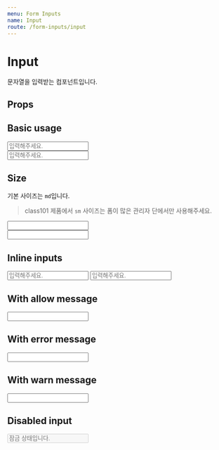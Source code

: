 ```yaml
---
menu: Form Inputs
name: Input
route: /form-inputs/input
---
```



# Input

문자열을 입력받는 컴포넌트입니다.

## Props

<PropsTable of={Input} />

## Basic usage

<Playground>
  <Input placeholder="입력해주세요." />
  <br />
  <Input size="sm" placeholder="입력해주세요." />
</Playground>

## Size

기본 사이즈는 `md`입니다.

> class101 제품에서 `sm` 사이즈는 폼이 많은 관리자 단에서만 사용해주세요.

<Playground>
  <Input size="md" />
  <br />
  <Input size="sm" />
</Playground>

## Inline inputs

<Playground>
  <Input inline placeholder="입력해주세요." />
  <Input inline placeholder="입력해주세요." />
</Playground>

## With allow message

<Playground>
  <Input allowMessage="올바른 값입니다." />
</Playground>

## With error message

<Playground>
  <Input errorMessage="특수문자를 제외하고 입력해주세요." />
</Playground>

## With warn message

<Playground>
  <Input warnMessage="보안에 취약한 값입니다." />
</Playground>

## Disabled input

<Playground>
  <Input placeholder="잠금 상태입니다." disabled />
</Playground>
